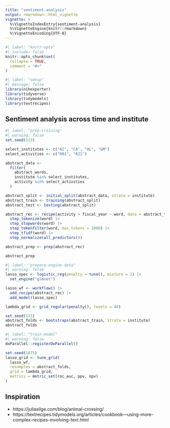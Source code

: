 ```yaml
---
title: "sentiment-analysis"
output: rmarkdown::html_vignette
vignette: >
  %\VignetteIndexEntry{sentiment-analysis}
  %\VignetteEngine{knitr::rmarkdown}
  %\VignetteEncoding{UTF-8}
---
```


```r
#| label: "knitr-opts"
#| include: false
knitr::opts_chunk$set(
  collapse = TRUE,
  comment = "#>"
)
```

```r
#| label: "setup"
#| message: false
library(nihexporter)
library(tidyverse)
library(tidymodels)
library(textrecipes)
```

## Sentiment analysis across time and institute

```r
#| label: "prep-training"
#| warning: false
set.seed(123)

select_institutes <- c("AI", "CA", "HL", "GM")
select_activities <- c("R01", "R21")

abstract_data <-
  filter(
    abstract_words,
    institute %in% select_institutes,
    activity %in% select_activities
  )

abstract_split <- initial_split(abstract_data, strata = institute)
abstract_train <- training(abstract_split)
abstract_test <- testing(abstract_split)

abstract_rec <- recipe(activity + fiscal_year ~ word, data = abstract_train) |>
  step_tokenize(word) |>
  step_stopwords(word) |>
  step_tokenfilter(word, max_tokens = 1000) |>
  step_tfidf(word) |>
  step_normalize(all_predictors())

abstract_prep <- prep(abstract_rec)

abstract_prep
```

```r
#| label: "prepare-engine-data"
#| warning: false
lasso_spec <- logistic_reg(penalty = tune(), mixture = 1) |>
  set_engine("glmnet")

lasso_wf <- workflow() |>
  add_recipe(abstract_rec) |>
  add_model(lasso_spec)

lambda_grid <- grid_regular(penalty(), levels = 40)

set.seed(123)
abstract_folds <- bootstraps(abstract_train, strata = institute)
abstract_folds
```

```r
#| label: "train-model"
#| warning: false
doParallel::registerDoParallel()

set.seed(1875)
lasso_grid <- tune_grid(
  lasso_wf,
  resamples = abstract_folds,
  grid = lambda_grid,
  metrics = metric_set(roc_auc, ppv, npv)
)

```
## Inspiration

- https://juliasilge.com/blog/animal-crossing/
- https://textrecipes.tidymodels.org/articles/cookbook---using-more-complex-recipes-involving-text.html
